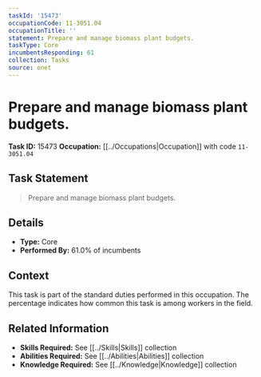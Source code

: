 ```yaml
---
taskId: '15473'
occupationCode: 11-3051.04
occupationTitle: ''
statement: Prepare and manage biomass plant budgets.
taskType: Core
incumbentsResponding: 61
collection: Tasks
source: onet
---
```

# Prepare and manage biomass plant budgets.

**Task ID:** 15473
**Occupation:** [[../Occupations|Occupation]] with code `11-3051.04`

## Task Statement

> Prepare and manage biomass plant budgets.

## Details

- **Type:** Core
- **Performed By:** 61.0% of incumbents

## Context

This task is part of the standard duties performed in this occupation. The percentage indicates how common this task is among workers in the field.

## Related Information

- **Skills Required:** See [[../Skills|Skills]] collection
- **Abilities Required:** See [[../Abilities|Abilities]] collection
- **Knowledge Required:** See [[../Knowledge|Knowledge]] collection
